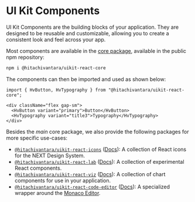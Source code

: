 # UI Kit Components

UI Kit Components are the building blocks of your application.
They are designed to be reusable and customizable, allowing you to create a consistent look and feel across your app.

Most components are available in the [core package](https://npm.im/@hitachivantara/uikit-react-core), available in the public npm repository:

```sh
npm i @hitachivantara/uikit-react-core
```

The components can then be imported and used as shown below:

```tsx
import { HvButton, HvTypography } from "@hitachivantara/uikit-react-core";
```

```tsx live
<div className="flex gap-sm">
  <HvButton variant="primary">Button</HvButton>
  <HvTypography variant="title3">Typography</HvTypography>
</div>
```

Besides the _main_ core package, we also provide the following packages for more specific use-cases:

- [`@hitachivantara/uikit-react-icons`](https://npm.im/@hitachivantara/uikit-react-icons) ([Docs](/docs/icon-library)): A collection of React icons for the NEXT Design System.
- [`@hitachivantara/uikit-react-lab`](https://npm.im/@hitachivantara/uikit-react-lab) ([Docs](/components/lab)): A collection of experimental React components.
- [`@hitachivantara/uikit-react-viz`](https://npm.im/@hitachivantara/uikit-react-viz) ([Docs](/charts)): A collection of chart components for use in your application.
- [`@hitachivantara/uikit-react-code-editor`](https://npm.im/@hitachivantara/uikit-react-code-editor) ([Docs](/components/code-editor)): A specialized wrapper around the [Monaco Editor](https://microsoft.github.io/monaco-editor).
